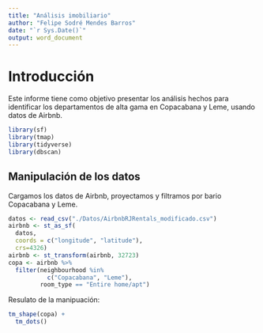 ```yaml
---
title: "Análisis imobiliario"
author: "Felipe Sodré Mendes Barros"
date: "`r Sys.Date()`"
output: word_document
---
```


# Introducción

Este informe tiene como objetivo presentar los análisis
hechos para identificar los departamentos
de alta gama en Copacabana y Leme, usando datos de Airbnb.

```r
library(sf)
library(tmap)
library(tidyverse)
library(dbscan)
```

## Manipulación de los datos

Cargamos los datos de Airbnb, proyectamos y filtramos por bario Copacabana y Leme.

```r
datos <- read_csv("./Datos/AirbnbRJRentals_modificado.csv")
airbnb <- st_as_sf(
  datos, 
  coords = c("longitude", "latitude"),
  crs=4326)
airbnb <- st_transform(airbnb, 32723)
copa <- airbnb %>% 
  filter(neighbourhood %in% 
           c("Copacabana", "Leme"), 
         room_type == "Entire home/apt")
```

Resulato de la manipuación:

```r
tm_shape(copa) + 
  tm_dots()
```

